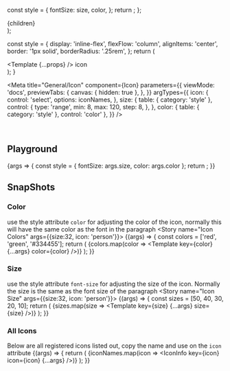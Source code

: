 
  const style = {
    fontSize: size,
    color,
  };
  return <Icon style={style} icon={icon}/>;
};

  <div style={{display: 'flex', gap: '10px', flexWrap: 'wrap'}}>
    {children}
  </div>
);

  const style = {
    display: 'inline-flex',
    flexFlow: 'column',
    alignItems: 'center',
    border: '1px solid',
    borderRadius: '.25rem',
  };
  return (
    <div style={style}>
      <Template {...props} />
      <span>icon</span>
    </div>
  );
}

<Meta
  title="General/Icon"
  component={Icon}
  parameters={{
    viewMode: 'docs',
    previewTabs: {
      canvas: { hidden: true },
    },
  }}
   argTypes={{
    icon: {
      control: 'select',
      options: iconNames,
    },
    size: {
      table: {
        category: 'style'
      },
      control: {
        type: 'range',
        min: 8,
        max: 120,
        step: 8,
      },
    },
    color: { 
      table: {
        category: 'style'
      },
      control: 'color' 
    },
  }}
/>

<Description markdown={readme} />
<br />

## Playground

<Canvas>
  <Story 
    name="playground" 
    parameters={{chromatic: { disableSnapshot: true }}}
    args={{size: 32, color: '#555', icon: 'settings'}}
  >
    {args => {
      const style = {
        fontSize: args.size,
        color: args.color
      };
      return <Icon style={style} icon={args.icon}/>;
    }}
  </Story>
</Canvas>

<ArgsTable story="playground" />

## SnapShots


### Color
use the style attribute `color` for adjusting the color of the icon, normally this will have the same color as the font in the paragraph
<Story name="Icon Colors" args={{size:32, icon: 'person'}}>
  {(args) => {
    const colors = ['red', 'green', '#334455'];
    return (
      <Container>
        {colors.map(color => <Template key={color} {...args} color={color} />)}
      </Container>
    );
  }}
</Story>

### Size
use the style attribute `font-size` for adjusting the size of the icon. Normally the size is the same as the font size of the paragraph
<Story name="Icon Size" args={{size:32, icon: 'person'}}>
  {(args) => {
    const sizes = [50, 40, 30, 20, 10];
    return (
      <Container>
        {sizes.map(size => <Template key={size} {...args} size={size} />)}
      </Container>
    );
  }}
</Story>

### All Icons
Below are all registered icons listed out, copy the name and use on the `icon` attribute
<Story name="Icon List" args={{size:32}}>
  {(args) => {
    return (
      <Container>
        {iconNames.map(icon => <IconInfo key={icon} icon={icon} {...args} />)}
      </Container>
    );
  }}
</Story>
